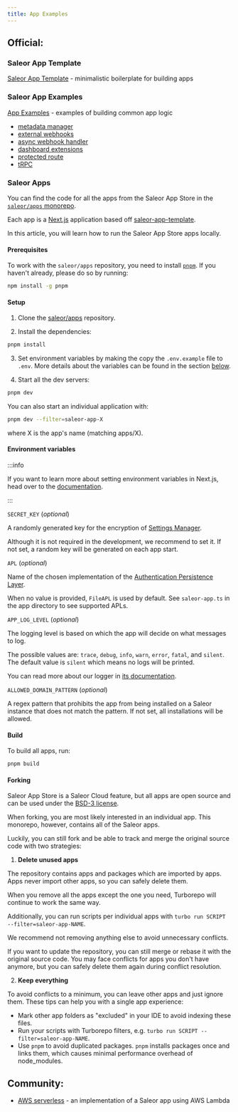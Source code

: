 ```yaml
---
title: App Examples
---
```


## Official:

### Saleor App Template

[Saleor App Template](https://github.com/saleor/saleor-app-template) - minimalistic boilerplate for building apps

<!-- TODO describe how to start with Saleor App Template -->

### Saleor App Examples

<!-- TODO describe that App Examples are based on the App Template, and that's a repositorty -->

[App Examples](https://github.com/saleor/app-examples) - examples of building common app logic

- [metadata manager](apps-patterns/persistence-with-metadata-manager)
- [external webhooks](apps-patterns/handling-external-webhooks)
- [async webhook handler](https://github.com/saleor/app-examples/tree/main/examples)
- [dashboard extensions](https://github.com/saleor/app-examples/tree/main/examples)
- [protected route](https://github.com/saleor/app-examples/tree/main/examples)
- [tRPC](https://github.com/saleor/app-examples/tree/main/examples)

### Saleor Apps

<!-- TODO add `apps` repository with setup -->

You can find the code for all the apps from the Saleor App Store in the [`saleor/apps` monorepo](https://github.com/saleor/apps).

Each app is a [Next.js](https://nextjs.org/docs/getting-started) application based off [saleor-app-template](https://github.com/saleor/saleor-app-template).

In this article, you will learn how to run the Saleor App Store apps locally.

#### Prerequisites

To work with the `saleor/apps` repository, you need to install [`pnpm`](https://pnpm.io/). If you haven't already, please do so by running:

```bash
npm install -g pnpm
```

#### Setup

1. Clone the [saleor/apps](https://github.com/saleor/apps) repository.

2. Install the dependencies:

```bash
pnpm install
```

3. Set environment variables by making the copy the `.env.example` file to `.env`. More details about the variables can be found in the section [below](#environment-variables).

4. Start all the dev servers:

```bash
pnpm dev
```

You can also start an individual application with:

```bash
pnpm dev --filter=saleor-app-X
```

where X is the app's name (matching apps/X).

#### Environment variables

:::info

If you want to learn more about setting environment variables in Next.js, head over to the [documentation](https://nextjs.org/docs/basic-features/environment-variables).

:::

`SECRET_KEY` (_optional_)

A randomly generated key for the encryption of [Settings Manager](https://github.com/saleor/saleor-app-sdk/blob/main/docs/settings-manager.md).

Although it is not required in the development, we recommend to set it. If not set, a random key will be generated on each app start.

`APL` (_optional_)

Name of the chosen implementation of the [Authentication Persistence Layer](https://github.com/saleor/saleor-app-sdk/blob/main/docs/apl.md).

When no value is provided, `FileAPL` is used by default. See `saleor-app.ts` in the app directory to see supported APLs.

`APP_LOG_LEVEL` (_optional_)

The logging level is based on which the app will decide on what messages to log.

The possible values are: `trace`, `debug`, `info`, `warn`, `error`, `fatal`, and `silent`. The default value is `silent` which means no logs will be printed.

You can read more about our logger in [its documentation](https://getpino.io/#/docs/api?id=loggerlevel-string-gettersetter).

`ALLOWED_DOMAIN_PATTERN` (_optional_)

A regex pattern that prohibits the app from being installed on a Saleor instance that does not match the pattern. If not set, all installations will be allowed.

#### Build

To build all apps, run:

```bash
pnpm build
```

#### Forking

Saleor App Store is a Saleor Cloud feature, but all apps are open source and can be used under the [BSD-3 license](https://github.com/saleor/apps/blob/main/LICENSE).

When forking, you are most likely interested in an individual app. This monorepo, however, contains all of the Saleor apps.

Luckily, you can still fork and be able to track and merge the original source code with two strategies:

1. **Delete unused apps**

The repository contains apps and packages which are imported by apps. Apps never import other apps,
so you can safely delete them.

When you remove all the apps except the one you need, Turborepo will continue to work the same way.

Additionally, you can run scripts per individual apps with `turbo run SCRIPT --filter=saleor-app-NAME`.

We recommend not removing anything else to avoid unnecessary conflicts.

If you want to update the repository, you can still merge or rebase it with the original source code.
You may face conflicts for apps you don't have anymore, but you can safely delete them again during conflict resolution.

2. **Keep everything**

To avoid conflicts to a minimum, you can leave other apps and just ignore them. These tips can help you with a single app experience:

- Mark other app folders as "excluded" in your IDE to avoid indexing these files.
- Run your scripts with Turborepo filters, e.g. `turbo run SCRIPT --filter=saleor-app-NAME`.
- Use `pnpm` to avoid duplicated packages. `pnpm` installs packages once and links them, which causes minimal performance overhead of node_modules.

## Community:

- [AWS serverless](https://github.com/mirumee/serverless-saleor-app-example) - an implementation of a Saleor app using AWS Lambda
